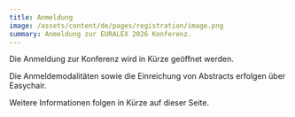 ```yaml
---
title: Anmeldung
image: /assets/content/de/pages/registration/image.png
summary: Anmeldung zur EURALEX 2026 Konferenz.
---
```

Die Anmeldung zur Konferenz wird in Kürze geöffnet werden.

Die Anmeldemodalitäten sowie die Einreichung von Abstracts erfolgen über Easychair.

Weitere Informationen folgen in Kürze auf dieser Seite.
